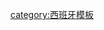 {{Navbox
|name  = 西班牙紋章
|title = 西班牙紋章
|state = {{{state|autocollapse}}}
|listclass = hlist
|group1 = 国家
|list1  = 
*[[File:Flag of Spain.svg|24px|Flag of Spain]] [[西班牙国徽|國徽]]
| group2 = [[西班牙自治區|自治区]]
| list2 = 
*{{flagicon|Andalusia}} [[安達盧西亞紋章|-{zh-hans:安达卢西亚;zh-hant:安達盧西亞;zh-tw:安達魯西亞}-]]
*{{flagicon|Aragon}} [[阿拉贡紋章|-{zh-hans:阿拉贡;zh-hant:阿拉貢;zh-tw:亞拉岡}-]]
*{{flagicon|Asturias}} [[阿斯图里亚斯紋章|阿斯图里亚斯]]
*{{flagicon|Balearic Islands}} [[巴利阿里群島紋章|-{zh-hans:巴利阿里群岛;zh-hant:巴利阿里群島;zh-tw:巴利亞利群島}-]]
*{{flagicon|Basque Country}} [[巴斯克紋章|巴斯克]]
*{{flagicon|Canary Islands}} [[加那利群島紋章|加那利群島]]
*{{flagicon|Cantabria}} [[坎塔布里亚紋章|坎塔布里亚]]
*{{flagicon|Castile-La Mancha}} [[卡斯蒂利亚-拉曼恰紋章|-{zh-hans:卡斯蒂利亚-拉曼恰;zh-hant:卡斯蒂利亞-拉曼恰;zh-tw:卡斯提亞-拉曼查}-]]
*{{flagicon|Castile and León}} [[卡斯蒂利亚-莱昂紋章|-{zh-hans:卡斯蒂利亚-莱昂;zh-hant:卡斯蒂利亞-萊昂;zh-tw:卡斯提亞-雷昂}-]]
*{{flagicon|Catalonia}} [[加泰罗尼亚紋章|加泰罗尼亚]]
*{{flagicon|Extremadura}} [[埃斯特雷马杜拉紋章|埃斯特雷马杜拉]]
*{{flagicon|Galicia}} [[加利西亞紋章|加利西亞]]
*{{flagicon|Madrid}} [[马德里紋章|马德里]]
*{{flagicon|Murcia}} [[穆尔西亚紋章|-{zh-hans:穆尔西亚; zh-hant:穆爾西亞; zh-tw:莫夕亞}-地区]]
*{{flagicon|Navarre}} [[纳瓦拉紋章|纳瓦拉]]
*{{flagicon|La Rioja (Spain)}} [[拉里奥哈紋章|拉里奥哈]]
*{{flagicon|Valencian Community}} [[瓦倫西亞紋章|瓦倫西亞]]
|group3 =自治市
|list3 =
*{{flagicon|Ceuta}} [[休达紋章|休达]]
*{{flagicon|Melilla}} [[梅利利亚紋章|梅利利亚]]
|group4 = 軍隊
|list4 = 
*[[西班牙軍隊紋章|西班牙軍隊]]
|group5 = 王室
|list5 =
*[[西班牙國王紋章|國王]]
*[[阿斯图里亚斯親王紋章|阿斯图里亚斯親王]]
}}<noinclude>
[[category:西班牙模板]]